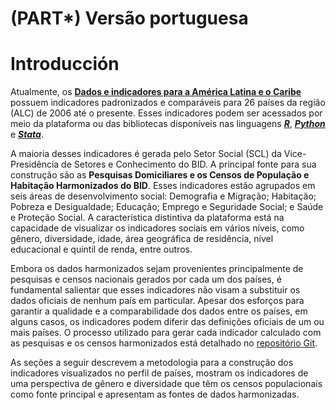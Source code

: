 # (PART\*) Versão portuguesa {.unnumbered}

# Introducción {#intro-pt .unnumber}

Atualmente, os [**Dados e indicadores para a América Latina e o Caribe**](https://www.iadb.org/en/sharing-knowledge/data/social-data) possuem indicadores padronizados e comparáveis para 26 países da região (ALC) de 2006 até o presente. Esses indicadores podem ser acessados por meio da plataforma ou das bibliotecas disponíveis nas linguagens [***R***](https://github.com/EL-BID/idbsocialdataR), [***Python***](https://github.com/EL-BID/idbsocialdatapy) e [***Stata***](https://github.com/EL-BID/idbsocialdata).

A maioria desses indicadores é gerada pelo Setor Social (SCL) da Vice-Presidência de Setores e Conhecimento do BID. A principal fonte para sua construção são as **Pesquisas Domiciliares e os Censos de População e Habitação Harmonizados do BID**. Esses indicadores estão agrupados em seis áreas de desenvolvimento social: Demografia e Migração; Habitação; Pobreza e Desigualdade; Educação; Emprego e Seguridade Social; e Saúde e Proteção Social. A característica distintiva da plataforma está na capacidade de visualizar os indicadores sociais em vários níveis, como gênero, diversidade, idade, área geográfica de residência, nível educacional e quintil de renda, entre outros.

Embora os dados harmonizados sejam provenientes principalmente de pesquisas e censos nacionais gerados por cada um dos países, é fundamental salientar que esses indicadores não visam a substituir os dados oficiais de nenhum país em particular. Apesar dos esforços para garantir a qualidade e a comparabilidade dos dados entre os países, em alguns casos, os indicadores podem diferir das definições oficiais de um ou mais países. O processo utilizado para gerar cada indicador calculado com as pesquisas e os censos harmonizados está detalhado no [repositório Git](https://github.com/EL-BID/armonizacion_microdatos_encuestas_hogares_scl).

As seções a seguir descrevem a metodologia para a construção dos indicadores visualizados no perfil de países, mostram os indicadores de uma perspectiva de gênero e diversidade que têm os censos populacionais como fonte principal e apresentam as fontes de dados harmonizadas.
